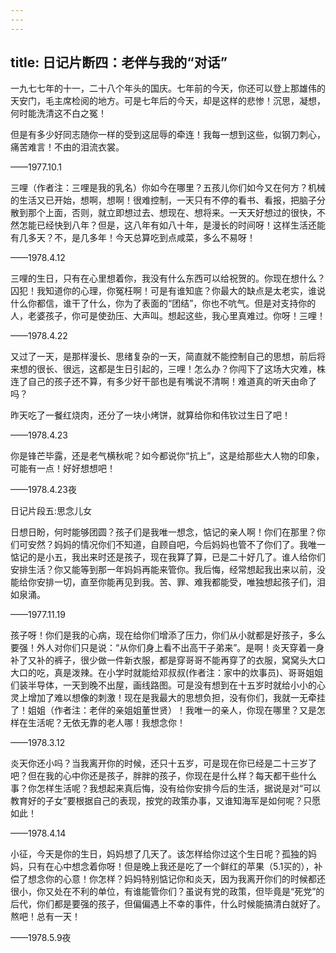 ```yaml
---
---
---
```

title: 日记片断四：老伴与我的“对话”
---




一九七七年的十一，二十八个年头的国庆。七年前的今天，你还可以登上那雄伟的天安门，毛主席检阅的地方。可是七年后的今天，却是这样的悲惨！沉思，凝想，何时能洗清这不白之冤！

但是有多少好同志随你一样的受到这屈辱的牵连！我每一想到这些，似钢刀刺心，痛苦难言！不由的泪流衣裳。

——1977.10.1

三哩（作者注：三哩是我的乳名）你如今在哪里？五孩儿你们如今又在何方？机械的生活又已开始，想啊，想啊！很难控制，一天只有不停的看书、看报，把脑子分散到那个上面，否则，就立即想过去、想现在、想将来。一天天好想过的很快，不然怎能已经快到八年？但是，这八年有如八十年，是漫长的时间呀！这样生活还能有几多天？不，是几多年！今天总算吃到点咸菜，多么不易呀！

——1978.4.12

三哩的生日，只有在心里想着你，我没有什么东西可以给祝贺的。你现在想什么？囚犯！我知道你的心理，你冤枉啊！可是有谁知底？你最大的缺点是太老实，谁说什么你都信，谁干了什么，你为了表面的“团结”，你也不吭气。但是对支持你的人，老婆孩子，你可是使劲压、大声叫。想起这些，我心里真难过。你呀！三哩！

——1978.4.22

又过了一天，是那样漫长、思绪复杂的一天，简直就不能控制自己的思想，前后将来想的很长、很远，这都是生日引起的，三哩！怎么办？你闯下了这场大灾难，株连了自己的孩子还不算，有多少好干部也是有嘴说不清啊！难道真的听天由命了吗？

昨天吃了一餐红烧肉，还分了一块小烤饼，就算给你和伟钦过生日了吧！

——1978.4.23

你是锋芒毕露，还是老气横秋呢？如今都说你“抗上”，这是给那些大人物的印象，可能有一点！好好想想吧！

——1978.4.23夜

日记片段五:思念儿女

日想日盼，何时能够团圆？孩子们是我唯一想念，惦记的亲人啊！你们在那里？你们可安然？妈妈的情况你们不知道，自顾自吧，今后妈妈也管不了你们了。我唯一惦记的是小五，我出来时还是孩子，现在我算了算，已是二十好几了。谁人给你们安排生活？你又能等到那一年妈妈再能来管你。我后悔，经常想起我出来以前，没能给你安排一切，直至你能再见到我。苦、罪、难我都能受，唯独想起孩子们，泪如泉涌。

——1977.11.19

孩子呀！你们是我的心病，现在给你们增添了压力，你们从小就都是好孩子，多么要强！外人对你们只是说：“从你们身上看不出高干子弟来”。是啊！炎天穿着一身补了又补的裤子，很少做一件新衣服，都是穿哥哥不能再穿了的衣服，窝窝头大口大口的吃，真是泼辣。在小学时就能给邓叔叔(作者注：家中的炊事员)、哥哥姐姐们装半导体，一天到晚不出屋，画线路图。可是没有想到在十五岁时就给小小的心灵上增加了难以想像的刺激！现在是我最大的思想负担，没有你们，我就一无牵挂了！姐姐（作者注：老伴的亲姐姐董世贤）！我唯一的亲人，你现在哪里？又是怎样在生活呢？无依无靠的老人哪！我想念你！

——1978.3.12

炎天你还小吗？当我离开你的时候，还只十五岁，可是现在你已经是二十三岁了吧？但在我的心中你还是孩子，胖胖的孩子，你现在是什么样？每天都干些什么事？你怎样生活呢？我想起来真后悔，没有给你安排今后的生活，据说是对“可以教育好的子女”要根据自己的表现，按党的政策办事，又谁知海军是如何呢？只愿如此！

——1978.4.14

小征，今天是你的生日，妈妈想了几天了。该怎样给你过这个生日呢？孤独的妈妈，只有在心中想念着你呀！但是晚上我还是吃了一个鲜红的苹果（5.1买的），补偿了想念你的心意！你怎样？妈妈特别惦记你和炎天，因为我离开你们的时候都还很小，你又处在不利的单位，有谁能管你们？虽说有党的政策，但毕竟是“死党”的后代，你们都是要强的孩子，但偏偏遇上不幸的事件，什么时候能搞清白就好了。熬吧！总有一天！

——1978.5.9夜